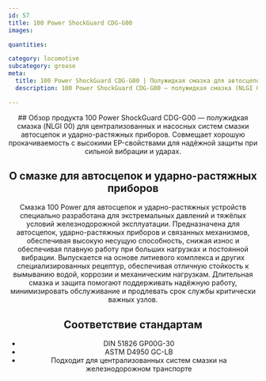```yaml
---
id: 57
title: 100 Power ShockGuard CDG-G00
images:

quantities:

category: locomotive
subcategory: grease
meta:
  title: 100 Power ShockGuard CDG-G00 | Полужидкая смазка для автосцепок и ударно-растяжных приборов
  description: 100 Power ShockGuard CDG-G00 — полужидкая смазка (NLGI 00) на основе кальцийсульфоната для централизованных и насосных систем смазки в автосцепках и ударно-растяжных приборах. Обеспечивает отличную несущую способность, EP-характеристики и стойкость к вымыванию водой, коррозии и механическим нагрузкам. Соответствует DIN 51826 GP00G-30 и ASTM D4950 GC-LB для надёжной работы на грузовых, пассажирских и маневровых локомотивах.

---
```


<Header>
  ## Обзор продукта
  100 Power ShockGuard CDG-G00 — полужидкая смазка (NLGI 00) для централизованных и насосных систем смазки автосцепок и ударно-растяжных приборов. Совмещает хорошую прокачиваемость с высокими EP-свойствами для надёжной защиты при сильной вибрации и ударах.

  ## О смазке для автосцепок и ударно-растяжных приборов
  Смазка 100 Power для автосцепок и ударно-растяжных устройств специально разработана для экстремальных давлений и тяжёлых условий железнодорожной эксплуатации. Предназначена для автосцепок, ударно-растяжных приборов и связанных механизмов, обеспечивая высокую несущую способность, снижая износ и обеспечивая плавную работу при больших нагрузках и постоянной вибрации. Выпускается на основе литиевого комплекса и других специализированных рецептур, обеспечивая отличную стойкость к вымыванию водой, коррозии и механическим нагрузкам. Длительная смазка и защита помогают поддерживать надёжную работу, минимизировать обслуживание и продлевать срок службы критически важных узлов.

  ## Соответствие стандартам
 - DIN 51826 GP00G-30
 - ASTM D4950 GC-LB
 - Подходит для централизованных систем смазки на железнодорожном транспорте

</Header>
